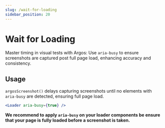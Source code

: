 ```yaml
---
slug: /wait-for-loading
sidebar_position: 20
---
```


# Wait for Loading

Master timing in visual tests with Argos: Use `aria-busy` to ensure screenshots are captured post full page load, enhancing accuracy and consistency.

## Usage

`argosScreenshot()` delays capturing screenshots until no elements with `aria-busy` are detected, ensuring full page load.

```jsx
<Loader aria-busy={true} />
```

**We recommend to apply `aria-busy` on your loader components be ensure that your page is fully loaded before a screenshot is taken.**
